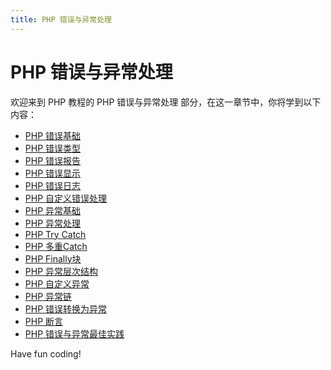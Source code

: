 ```yaml
---
title: PHP 错误与异常处理
---
```


# PHP 错误与异常处理

欢迎来到 PHP 教程的 PHP 错误与异常处理 部分，在这一章节中，你将学到以下内容：

- [PHP 错误基础](./0-php-error-basics.mdx)
- [PHP 错误类型](./1-php-error-types.mdx)
- [PHP 错误报告](./2-php-error-reporting.mdx)
- [PHP 错误显示](./3-php-error-display.mdx)
- [PHP 错误日志](./4-php-error-log.mdx)
- [PHP 自定义错误处理](./5-php-custom-error-handling.mdx)
- [PHP 异常基础](./6-php-exception-basics.mdx)
- [PHP 异常处理](./7-php-exception-handling.mdx)
- [PHP Try Catch](./8-php-try-catch.mdx)
- [PHP 多重Catch](./9-php-multiple-catch.mdx)
- [PHP Finally块](./10-php---finally-block.mdx)
- [PHP 异常层次结构](./11-php-exception-hierarchy.mdx)
- [PHP 自定义异常](./12-php-custom-exception.mdx)
- [PHP 异常链](./13-php-exception-chain.mdx)
- [PHP 错误转换为异常](./14-php-error-conversion-to-exception.mdx)
- [PHP 断言](./15-php-assertions.mdx)
- [PHP 错误与异常最佳实践](./16-php-errors-and-exceptions-best-practices.mdx)

Have fun coding!